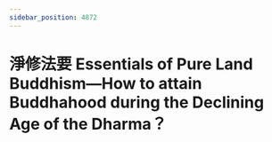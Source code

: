 ```yaml
---
sidebar_position: 4872
---
```



# 淨修法要 Essentials of Pure Land Buddhism—How to attain Buddhahood during the Declining Age of the Dharma？


<ReactPlayer controls='true' url='https://tw4.amtb.de/redirect/media/himp4/29/29-509/29-509-0019.mp4' />
